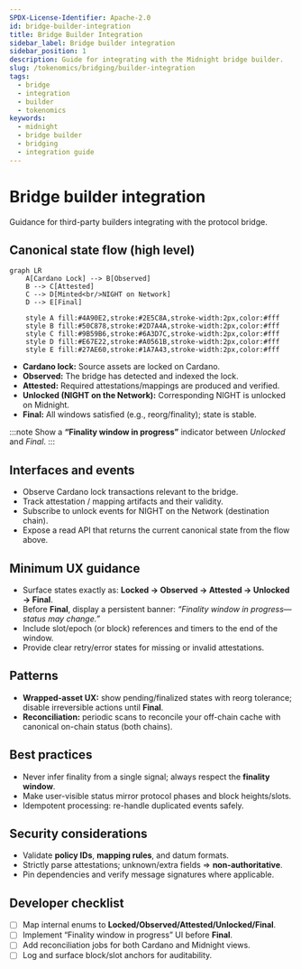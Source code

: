 ```yaml
---
SPDX-License-Identifier: Apache-2.0
id: bridge-builder-integration
title: Bridge Builder Integration
sidebar_label: Bridge builder integration
sidebar_position: 1
description: Guide for integrating with the Midnight bridge builder.
slug: /tokenomics/bridging/builder-integration
tags:
  - bridge
  - integration
  - builder
  - tokenomics
keywords:
  - midnight
  - bridge builder
  - bridging
  - integration guide
---
```



# Bridge builder integration

Guidance for third-party builders integrating with the protocol bridge.

## Canonical state flow (high level)

```mermaid
graph LR
    A[Cardano Lock] --> B[Observed]
    B --> C[Attested]
    C --> D[Minted<br/>NIGHT on Network]
    D --> E[Final]
    
    style A fill:#4A90E2,stroke:#2E5C8A,stroke-width:2px,color:#fff
    style B fill:#50C878,stroke:#2D7A4A,stroke-width:2px,color:#fff
    style C fill:#9B59B6,stroke:#6A3D7C,stroke-width:2px,color:#fff
    style D fill:#E67E22,stroke:#A0561B,stroke-width:2px,color:#fff
    style E fill:#27AE60,stroke:#1A7A43,stroke-width:2px,color:#fff
```


- **Cardano lock:** Source assets are locked on Cardano.
- **Observed:** The bridge has detected and indexed the lock.
- **Attested:** Required attestations/mappings are produced and verified.
- **Unlocked (NIGHT on the Network):** Corresponding NIGHT is unlocked on Midnight.
- **Final:** All windows satisfied (e.g., reorg/finality); state is stable.

:::note
Show a **“Finality window in progress”** indicator between *Unlocked* and *Final*.
:::

## Interfaces and events

- Observe Cardano lock transactions relevant to the bridge.
- Track attestation / mapping artifacts and their validity.
- Subscribe to unlock events for NIGHT on the Network (destination chain).
- Expose a read API that returns the current canonical state from the flow above.

## Minimum UX guidance

- Surface states exactly as: **Locked → Observed → Attested → Unlocked → Final**.
- Before **Final**, display a persistent banner: *“Finality window in progress—status may change.”*
- Include slot/epoch (or block) references and timers to the end of the window.
- Provide clear retry/error states for missing or invalid attestations.

## Patterns

- **Wrapped-asset UX:** show pending/finalized states with reorg tolerance; disable irreversible actions until **Final**.
- **Reconciliation:** periodic scans to reconcile your off-chain cache with canonical on-chain status (both chains).

## Best practices

- Never infer finality from a single signal; always respect the **finality window**.
- Make user-visible status mirror protocol phases and block heights/slots.
- Idempotent processing: re-handle duplicated events safely.

## Security considerations

- Validate **policy IDs**, **mapping rules**, and datum formats.
- Strictly parse attestations; unknown/extra fields ⇒ **non-authoritative**.
- Pin dependencies and verify message signatures where applicable.

## Developer checklist

- [ ] Map internal enums to **Locked/Observed/Attested/Unlocked/Final**.
- [ ] Implement “Finality window in progress” UI before **Final**.
- [ ] Add reconciliation jobs for both Cardano and Midnight views.
- [ ] Log and surface block/slot anchors for auditability.
